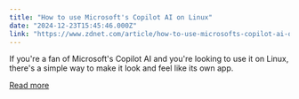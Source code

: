 ```yaml
---
title: "How to use Microsoft's Copilot AI on Linux"
date: "2024-12-23T15:45:46.000Z"
link: "https://www.zdnet.com/article/how-to-use-microsofts-copilot-ai-on-linux/"
---
```


If you're a fan of Microsoft's Copilot AI and you're looking to use it on Linux, there's a simple way to make it look and feel like its own app.

[Read more](https://www.zdnet.com/article/how-to-use-microsofts-copilot-ai-on-linux/)
